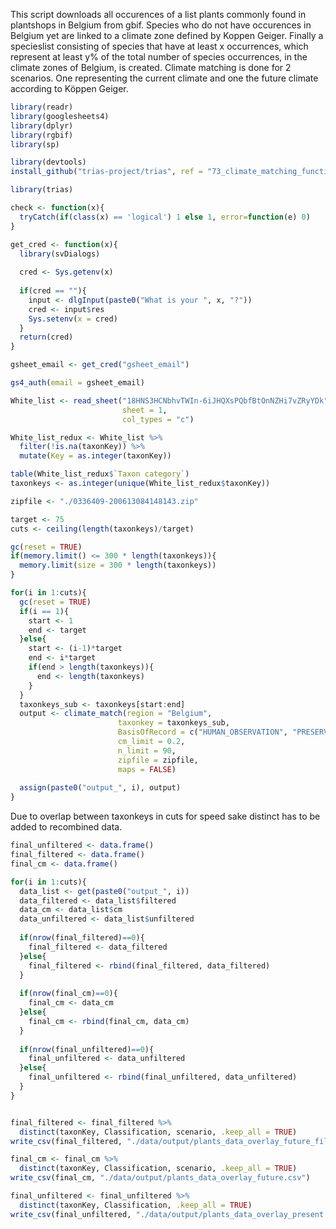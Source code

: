 
This script downloads all occurences of a list plants commonly found in plantshops 
in Belgium from gbif. Species who do not have occurences in Belgium yet are 
linked to a climate zone defined by Koppen Geiger. Finally a specieslist 
consisting of species that have at least x occurrences, which represent at least
y% of the total number of species occurrences, in the climate zones of Belgium, 
is created. 
Climate matching is done for 2 scenarios. One representing the current climate
and one the future climate according to Köppen Geiger. 

```r
library(readr)
library(googlesheets4)
library(dplyr)
library(rgbif)
library(sp)

library(devtools)
install_github("trias-project/trias", ref = "73_climate_matching_function")

library(trias)
```

```r
check <- function(x){
  tryCatch(if(class(x) == 'logical') 1 else 1, error=function(e) 0)
} 
```

```r
get_cred <- function(x){
  library(svDialogs)
  
  cred <- Sys.getenv(x)
  
  if(cred == ""){
    input <- dlgInput(paste0("What is your ", x, "?"))
    cred <- input$res
    Sys.setenv(x = cred)
  }
  return(cred)
}
```

```r
gsheet_email <- get_cred("gsheet_email")

gs4_auth(email = gsheet_email)

White_list <- read_sheet("18HNS3HCNbhvTWIn-6iJHQXsPQbfBtOnNZHi7vZRyYDk", 
                         sheet = 1,
                         col_types = "c")

White_list_redux <- White_list %>%
  filter(!is.na(taxonKey)) %>% 
  mutate(Key = as.integer(taxonKey))

table(White_list_redux$`Taxon category`)
taxonkeys <- as.integer(unique(White_list_redux$taxonKey))
```

```r
zipfile <- "./0336409-200613084148143.zip"

target <- 75
cuts <- ceiling(length(taxonkeys)/target)

gc(reset = TRUE)
if(memory.limit() <= 300 * length(taxonkeys)){
  memory.limit(size = 300 * length(taxonkeys))
}

for(i in 1:cuts){
  gc(reset = TRUE)
  if(i == 1){
    start <- 1
    end <- target
  }else{
    start <- (i-1)*target
    end <- i*target
    if(end > length(taxonkeys)){
      end <- length(taxonkeys)
    }
  }
  taxonkeys_sub <- taxonkeys[start:end]
  output <- climate_match(region = "Belgium",
                        taxonkey = taxonkeys_sub,
                        BasisOfRecord = c("HUMAN_OBSERVATION", "PRESERVED_SPECIMEN", "UNKNOWN"),
                        cm_limit = 0.2,
                        n_limit = 90,
                        zipfile = zipfile,
                        maps = FALSE)
  
  assign(paste0("output_", i), output)
}
```

Due to overlap between taxonkeys in cuts for speed sake distinct has to be added to recombined data.
```r
final_unfiltered <- data.frame()
final_filtered <- data.frame()
final_cm <- data.frame()

for(i in 1:cuts){
  data_list <- get(paste0("output_", i))
  data_filtered <- data_list$filtered
  data_cm <- data_list$cm
  data_unfiltered <- data_list$unfiltered
  
  if(nrow(final_filtered)==0){
    final_filtered <- data_filtered
  }else{
    final_filtered <- rbind(final_filtered, data_filtered)
  }
  
  if(nrow(final_cm)==0){
    final_cm <- data_cm
  }else{
    final_cm <- rbind(final_cm, data_cm)
  }
  
  if(nrow(final_unfiltered)==0){
    final_unfiltered <- data_unfiltered
  }else{
    final_unfiltered <- rbind(final_unfiltered, data_unfiltered)
  }
}


final_filtered <- final_filtered %>% 
  distinct(taxonKey, Classification, scenario, .keep_all = TRUE)
write_csv(final_filtered, "./data/output/plants_data_overlay_future_filtered.csv")

final_cm <- final_cm %>% 
  distinct(taxonKey, Classification, scenario, .keep_all = TRUE) 
write_csv(final_cm, "./data/output/plants_data_overlay_future.csv")

final_unfiltered <- final_unfiltered %>% 
  distinct(taxonKey, Classification, .keep_all = TRUE) 
write_csv(final_unfiltered, "./data/output/plants_data_overlay_present.csv")
```


